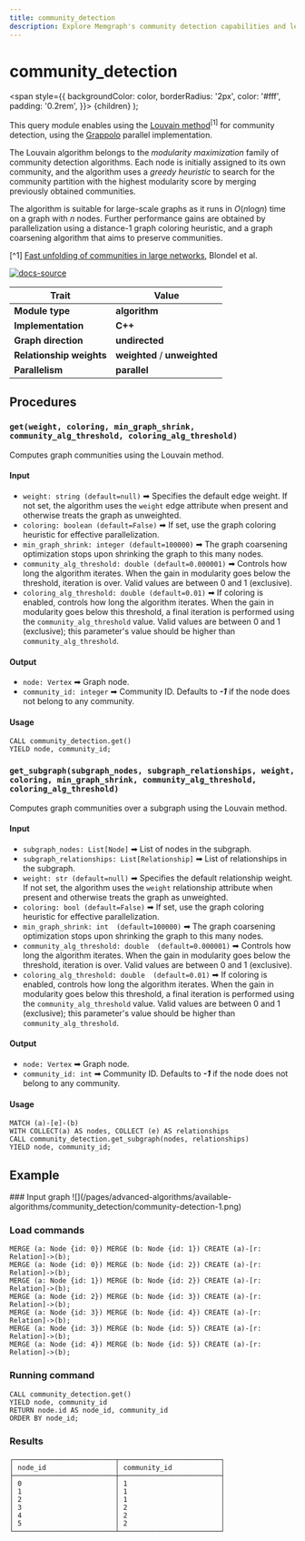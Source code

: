 ```yaml
---
title: community_detection
description: Explore Memgraph's community detection capabilities and learn how to analyze the structure of complex networks. Access tutorials and comprehensive documentation to enhance your understanding of community detection.
---
```



# community_detection

  <span
    style={{
      backgroundColor: color,
      borderRadius: '2px',
      color: '#fff',
      padding: '0.2rem',
    }}>
    {children}
  </span>
);

This query module enables using the [Louvain method](https://en.wikipedia.org/wiki/Louvain_method)<sup>[1]</sup> for community
detection, using the [Grappolo](https://github.com/Exa-Graph/grappolo) parallel implementation.

The Louvain algorithm belongs to the *modularity maximization* family of community
detection algorithms. Each node is initially assigned to its own community, and the
algorithm uses a *greedy heuristic* to search for the community partition with
the highest modularity score by merging previously obtained communities.

The algorithm is suitable for large-scale graphs as it runs in *O*(*n*log*n*) time
on a graph with *n* nodes. Further performance gains are obtained by parallelization using
a distance-1 graph coloring heuristic, and a graph coarsening algorithm that aims to preserve communities.

[^1] [Fast unfolding of communities in large networks](https://arxiv.org/abs/0803.0476),
Blondel et al.

[![docs-source](https://img.shields.io/badge/source-community_detection-FB6E00?logo=github&style=for-the-badge)](https://github.com/memgraph/mage/blob/main/cpp/community_detection_module/community_detection_module.cpp)

| Trait                    | Value                                                                                                       |
| ------------------------ | ----------------------------------------------------------------------------------------------------------- |
| **Module type**          | <Highlight color="#FB6E00">**algorithm**</Highlight>                                                        |
| **Implementation**       | <Highlight color="#FB6E00">**C++**</Highlight>                                                              |
| **Graph direction**      | <Highlight color="#FB6E00">**undirected**</Highlight>                                                       |
| **Relationship weights** | <Highlight color="#FB6E00">**weighted**</Highlight> / <Highlight color="#FB6E00">**unweighted**</Highlight> |
| **Parallelism**          | <Highlight color="#FB6E00">**parallel**</Highlight>                                                         |

## Procedures

### `get(weight, coloring, min_graph_shrink, community_alg_threshold, coloring_alg_threshold)`

Computes graph communities using the Louvain method.

#### Input

* `weight: string (default=null)` ➡ Specifies the default edge weight. If not set, 
  the algorithm uses the `weight` edge attribute when present and otherwise 
  treats the graph as unweighted.
* `coloring: boolean (default=False)` ➡ If set, use the graph coloring heuristic for effective parallelization.
* `min_graph_shrink: integer (default=100000)` ➡ The graph coarsening optimization stops upon shrinking the graph to this many nodes.
* `community_alg_threshold: double (default=0.000001)` ➡ Controls how long the algorithm iterates. When the gain in modularity
  goes below the threshold, iteration is over.
  Valid values are between 0 and 1 (exclusive).
* `coloring_alg_threshold: double (default=0.01)` ➡ If coloring is enabled, controls how long the algorithm iterates. When the
  gain in modularity goes below this threshold, a final iteration is performed using the
  `community_alg_threshold` value.
  Valid values are between 0 and 1 (exclusive); this parameter's value should be higher than `community_alg_threshold`.

#### Output

* `node: Vertex` ➡ Graph node.
* `community_id: integer` ➡ Community ID. Defaults to ***-1*** if the node does not belong to any community.

#### Usage

```cypher
CALL community_detection.get()
YIELD node, community_id;
```

### `get_subgraph(subgraph_nodes, subgraph_relationships, weight, coloring, min_graph_shrink, community_alg_threshold, coloring_alg_threshold)`

Computes graph communities over a subgraph using the Louvain method.

#### Input

* `subgraph_nodes: List[Node]` ➡ List of nodes in the subgraph.
* `subgraph_relationships: List[Relationship]` ➡ List of relationships in the subgraph.
* `weight: str (default=null)` ➡ Specifies the default relationship weight. If not set,
  the algorithm uses the `weight` relationship attribute when present and otherwise
  treats the graph as unweighted.
* `coloring: bool (default=False)` ➡ If set, use the graph coloring heuristic for effective parallelization.
* `min_graph_shrink: int  (default=100000)` ➡ The graph coarsening optimization stops upon shrinking the graph to this many nodes.
* `community_alg_threshold: double  (default=0.000001)` ➡ Controls how long the algorithm iterates. When the gain in modularity
  goes below the threshold, iteration is over.
  Valid values are between 0 and 1 (exclusive).
* `coloring_alg_threshold: double  (default=0.01)` ➡ If coloring is enabled, controls how long the algorithm iterates. When the
  gain in modularity goes below this threshold, a final iteration is performed using the
  `community_alg_threshold` value.
  Valid values are between 0 and 1 (exclusive); this parameter's value should be higher than `community_alg_threshold`.

#### Output

* `node: Vertex` ➡ Graph node.
* `community_id: int` ➡ Community ID. Defaults to ***-1*** if the node does not belong to any community.

#### Usage

```cypher
MATCH (a)-[e]-(b)
WITH COLLECT(a) AS nodes, COLLECT (e) AS relationships
CALL community_detection.get_subgraph(nodes, relationships)
YIELD node, community_id;
```

## Example

<Steps>
### Input graph
![](/pages/advanced-algorithms/available-algorithms/community_detection/community-detection-1.png)

### Load commands
```cypher
MERGE (a: Node {id: 0}) MERGE (b: Node {id: 1}) CREATE (a)-[r: Relation]->(b);
MERGE (a: Node {id: 0}) MERGE (b: Node {id: 2}) CREATE (a)-[r: Relation]->(b);
MERGE (a: Node {id: 1}) MERGE (b: Node {id: 2}) CREATE (a)-[r: Relation]->(b);
MERGE (a: Node {id: 2}) MERGE (b: Node {id: 3}) CREATE (a)-[r: Relation]->(b);
MERGE (a: Node {id: 3}) MERGE (b: Node {id: 4}) CREATE (a)-[r: Relation]->(b);
MERGE (a: Node {id: 3}) MERGE (b: Node {id: 5}) CREATE (a)-[r: Relation]->(b);
MERGE (a: Node {id: 4}) MERGE (b: Node {id: 5}) CREATE (a)-[r: Relation]->(b);
```

### Running command
```cypher
CALL community_detection.get()
YIELD node, community_id
RETURN node.id AS node_id, community_id
ORDER BY node_id;
```

### Results
```plaintext
┌─────────────────────────┬─────────────────────────┐
│ node_id                 │ community_id            │
├─────────────────────────┼─────────────────────────┤
│ 0                       │ 1                       │
│ 1                       │ 1                       │
│ 2                       │ 1                       │
│ 3                       │ 2                       │
│ 4                       │ 2                       │
│ 5                       │ 2                       │
└─────────────────────────┴─────────────────────────┘
```
</Steps>

